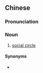 ==Chinese==
{{zh-forms|type=21}}

===Pronunciation===
{{zh-pron
|m=shèjiāoquān
|cat=n
}}

===Noun===
{{zh-noun}}

# [[social circle]] {{gloss|of a person}}

====Synonyms====
* {{zh-l|社交圈子}}